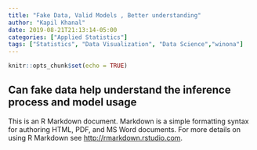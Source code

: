 ```yaml
---
title: "Fake Data, Valid Models , Better understanding"
author: "Kapil Khanal"
date: 2019-08-21T21:13:14-05:00
categories: ["Applied Statistics"]
tags: ["Statistics", "Data Visualization", "Data Science","winona"]
---
```



```r
knitr::opts_chunk$set(echo = TRUE)
```

## Can fake data help understand the inference process and model usage

This is an R Markdown document. Markdown is a simple formatting syntax for authoring HTML, PDF, and MS Word documents. For more details on using R Markdown see <http://rmarkdown.rstudio.com>.


